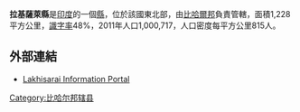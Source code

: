 '''拉基薩萊縣'''是[[印度|印度]]的一個[[縣|縣]]，位於該國東北部，由[[比哈爾邦|比哈爾邦]]負責管轄，面積1,228平方公里，[[識字率|識字率]]48%，2011年人口1,000,717，人口密度每平方公里815人。

==外部連結==
* [https://web.archive.org/web/20110430231941/http://www.allaboutbihar.com/districts/lakhisarai/index.php Lakhisarai Information Portal]

{{coord|25|10|12|N|86|05|24|E|region:IN-BR_type:adm2nd_source:kolossus-nowiki|display=title}}

{{印度行政区划小作品}}
[[Category:比哈尔邦辖县|Category:比哈尔邦辖县]]